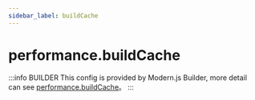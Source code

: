 ```yaml
---
sidebar_label: buildCache
---
```


# performance.buildCache

:::info BUILDER
This config is provided by Modern.js Builder, more detail can see [performance.buildCache](https://modernjs.dev/builder/en/api/config-performance.html#performance-buildcache)。
:::


<Main />
